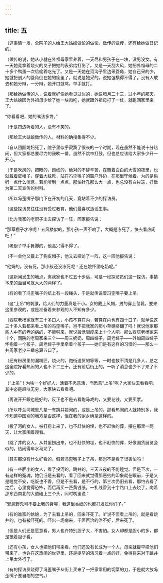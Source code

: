 ```yaml
---
---
---
```

title: 五
---



（这事情一发，全院子的人给王大姑娘做论的做论，做传的做传，还有给她做日记的。

（做传的说，她从小就在外祖母家里养着，一天尽和男孩子在一块，没男没女。有一天她竟拿着烧火的叉子把她的表弟给打伤了。又是一天刮大风，她把外祖母的二十多个鸭蛋一次给偷着吃光了。又是一天她在河沟子里边采菱角，她自己采的少，她就把别人的菱角倒在她的筐里了，就说是她采的。说她强横得不得了，没有人敢去和她分辩，一分辩，她开口就骂，举手就打。

（那给她做传的人，说着就好像她看见过似的，她说腊月二十三，过小年的那天，王大姑娘因为外祖母少给了她一块肉吃，她就跟外祖母打了一仗，就跑回家里来了。

“你看看吧，她的嘴该多馋。”

（于是四边听着的人，没有不笑的。

（那给王大姑娘做传的人，材料的确搜集得不少。

（自从团圆媳妇死了，院子里似乎寂寞了很长的一个时期，现在虽然不能说十分热闹，但大家都总要尽力的鼓吹一番。虽然不跳神打鼓，但也总应该给大家多少开一开心。

（于是吹风的，把眼的，跑线的，绝对的不辞辛苦，在飘着白白的大雪的夜里，也就戴着皮帽子，穿着大毯靴，站在冯歪嘴子的窗户外边，在那里守候着，为的是偷听一点什么消息。若能听到一点点，那怕针孔那么大一点，也总没有白挨冻，好做为第二天宣传的材料。

（所以冯歪嘴子那门下在开初的几天，竟站着不少的探访员。

（这些探访员往往没有受过教育，他们最喜欢造谣生事。

（比方我家的老厨子出去探访了一阵，回家报告说：

“那草棚子才冷呢！五风楼似的，那小孩一声不响了，大概是冻死了，快去看热闹吧！”

（老厨子举手舞脚的，他高兴得不得了。

（不一会他又戴上了狗皮帽子，他又去探访了一阵，这一回他报告说：

“他妈的，没有死，那小孩还没冻死呢！还在娘怀里吃奶呢。”

（这新闻发生的地点，离我家也不过五十步远，可是一经探访员们这一探访，事情本来的面目可就大大的两样了。

（有的看了冯歪嘴子的炕上有一段绳头，于是就传说着冯歪嘴子要上吊。

（这“上吊”的刺激，给人们的力量真是不小。女的戴上风帽，男的穿上毯靴，要来这里参观的，或是准备着来参观的人不知有多少。

（西院老杨家就有三十多口人，小孩不算在内，若算在内也有四十口了。就单说这三十多人若都来看上吊的冯歪嘴子，岂不把我家的那小草棚挤翻了吗！就说他家那些人中有的老的病的，不能够来，就说最低限度来上十个人吧。那么西院老杨家来十个，同院的老周家来三个——周三奶奶，周四婶子，周老婶子——外加周四婶子怀抱着一个孩子，周老婶子手里牵着个孩子——她们是有这样的习惯的——那么一共周家老少三辈总算五口了。

（还有粉房里的漏粉匠，烧火的，跑街送货的等等，一时也数不清是几多人，总之这全院好看热闹的人也不下二三十。还有前后街上的，一听了消息也少不了来了不少的。

（“上吊”！为啥一个好好人，活着不愿意活，而愿意“上吊”呢？大家快去看看吧，其中必是趣味无穷，大家快去看看吧。

（再说开开眼也是好的，反正也不是去看跑马戏的，又要花钱，又要买票。

（所以呼兰河城里凡是一有跳井投河的，或是上吊的，那看热闹的人就特别多，我不知道中国别的地方是否这样，但在我的家乡确是这样的。

（投了河的女人，被打捞上来了，也不赶快的埋，也不赶快的葬，摆在那里一两天，让大家围着观看。

（跳了井的女人，从井里捞出来，也不赶快的埋，也不赶快的葬，好像国货展览会似的，热闹得车水马龙了。

（其实那没有什么好看的，假若冯歪嘴子上了吊，那岂不是看了很害怕吗！

（有一些胆小的女人，看了投河的，跳井的，三天五夜的不能睡觉。但是下次，一有这样的冤魂，她仍旧是去看的，看了回来就觉得那恶劣的印象就在眼前，于是又是睡觉不安，吃饭也不香。但是不去看，是不行的，第三次仍旧去看，那怕去看了之后，心里觉得恐怖，而后再买一匹黄钱纸，一扎线香到十字路口上去烧了，向着那东西南北的大道磕上三个头，同时嘴里说：

“邪魔野鬼可不要上我的身哪，我这里香纸的也都打发过你们了。”

（有的谁家的姑娘，为了去看上吊的，回来吓死了。听说不但看上吊的，就是看跳井的，也有被吓死的。吓出一场病来，千医百治的治不好，后来死了。

（但是人们还是愿意看，男人也许特别胆子大，不害怕。女人却都是胆小的多，都是振着胆子看。

（还有小孩，女人也把他们带来看，他们还没有长成为一个人，母亲就提早把他们带来了，也许在这热闹的世界里，还是提早的演习着一点的好，免得将来对于跳井上吊太外行了。

（有的探访员晓得了冯歪嘴子从街上买来了一把家常用的切菜的刀，于是就大放冯歪嘴子要自刎的空气。）